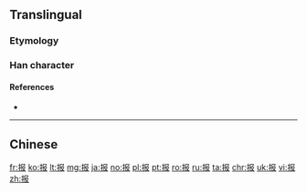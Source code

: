 {{also|報}}
==Translingual==
{{stroke order|strokes=7}}
{{stroke order|type=animate}}

===Etymology===
{{Han simp|報|f=幸|t=扌}}

===Han character===
{{Han char|rn=64|rad=手|as=04|sn=7|four=|canj=QSLE|ids=⿰扌𠬝}}

====References====
* {{Han ref|kx=0422.121|hdz=31846.010|uh=62A5|ud=25253}}

----

==Chinese==
{{zh-see|報}}

[[fr:报]]
[[ko:报]]
[[lt:报]]
[[mg:报]]
[[ja:报]]
[[no:报]]
[[pl:报]]
[[pt:报]]
[[ro:报]]
[[ru:报]]
[[ta:报]]
[[chr:报]]
[[uk:报]]
[[vi:报]]
[[zh:报]]